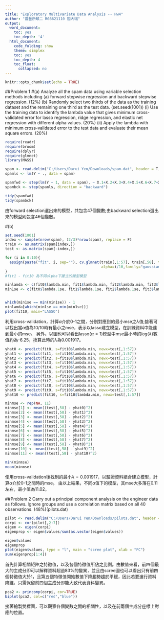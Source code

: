 ---
---
title: "Exploratory Multivariate Data Analysis -- Hw4"
author: "農藝所碩二 R08621110 閻大瑞"
output:
  word_document:
    toc: yes
    toc_depth: '4'
  html_document:
    code_folding: show
    theme: simplex
    toc: yes
    toc_depth: 4
    toc_float:
      collapsed: no
---


```{r setup, include=FALSE}
knitr::opts_chunk$set(echo = TRUE)
```

##Problem 1
#(a)
Analyze all the spam data using variable selection methods including (a) forward stepwise regression and backward stepwise regression. (12%) (b) Randomly select two thirds of the data as the training dataset and the remaining one third as the test data. (set.seed(1001)) (i) Use the training data to identify the lambda value that gives minimum cross-validated error for lasso regression, ridge regression, and elastic net regression with different alpha values. (20%) (ii) Apply the lambda with minimum cross-validated error to the test data and evaluate their mean square errors. (20%)

```{r, message=FALSE, warning=FALSE}
require(readr)
require(broom)
require(dplyr)
require(glmnet)
library(MASS) 

spam <- read.delim("C:/Users/Darui Yen/Downloads/spam.dat", header = T, sep = "")
spamls <- lm(Y ~ ., data = spam)

spamfwd <- step(lm(Y ~ 1, data = spam), ~ X.1+X.2+X.3+X.4+X.5+X.6+X.7+X.8+X.9+X.10+X.11+X.12+X.13+X.14+X.15+X.16+X.17+X.18+X.19+X.20+X.21+X.22+X.23+X.24+X.25+X.26+X.27+X.28+X.29+X.30+X.31+X.32+X.33+X.34+X.35+X.36+X.37+X.38+X.39+X.40+X.41+X.42+X.43+X.44+X.45+X.46+X.47+X.48+X.49+X.50+X.51+X.52+X.53+X.54+X.55+X.56+X.57, data = spam, direction = "forward")
spambck <- step(spamls, direction = "backward")
```

```{r}
tidy(spamfwd)
tidy(spambck)
```

由forward selection選出來的模型，共包含47個變數;由backward selection選出來的模型則包含46個變數。

#(b)
```{r}
set.seed(1001)
index <- sample(nrow(spam), (2/3)*nrow(spam), replace = F)
train <- as.matrix(spam[index,])
test <- as.matrix(spam[-index,])

for (i in 0:10){
  assign(paste("fit", i, sep=""), cv.glmnet(train[,1:57], train[,58], type.measure="mse", 
                                            alpha=i/10,family="gaussian"))
}
#fit1 - fit10 為不同alpha下建立的線型模型

minlamda <- c(fit0$lambda.min, fit1$lambda.min, fit2$lambda.min, fit3$lambda.min, fit4$lambda.min, fit5$lambda.min, fit6$lambda.min, fit7$lambda.min, fit8$lambda.min, fit9$lambda.min, fit10$lambda.min)
min1se <- c(fit0$lambda.1se, fit1$lambda.1se, fit2$lambda.1se, fit3$lambda.1se, fit4$lambda.1se, fit5$lambda.1se, fit6$lambda.1se, fit7$lambda.1se, fit8$lambda.1se, fit9$lambda.1se, fit10$lambda.1se)


which(min1se == min(min1se)) - 1
minlamda[which(min1se == min(min1se))]
plot(fit10, main="LASSO")
```
利用cross-validation，計算$\alpha$介於0-1之間，分別對應到的最小mse之$\lambda$值;接著可以找出當$\alpha$值為10/10時有最小之mse，表示以lasso建立模型，在訓練資料中能達到最小的mse。
另外，以圖也可以看出lasso($\alpha = 1$)模型中mse最小時的$log(\lambda)$數值約為-6.25，換算此時的$\lambda$為0.001917。


```{r}
yhat0 <- predict(fit0, s=fit10$lambda.min, newx=test[,1:57])
yhat1 <- predict(fit1, s=fit10$lambda.min, newx=test[,1:57])
yhat2 <- predict(fit2, s=fit10$lambda.min, newx=test[,1:57])
yhat3 <- predict(fit3, s=fit10$lambda.min, newx=test[,1:57])
yhat4 <- predict(fit4, s=fit10$lambda.min, newx=test[,1:57])
yhat5 <- predict(fit5, s=fit10$lambda.min, newx=test[,1:57])
yhat6 <- predict(fit6, s=fit10$lambda.min, newx=test[,1:57])
yhat7 <- predict(fit7, s=fit10$lambda.min, newx=test[,1:57])
yhat8 <- predict(fit8, s=fit10$lambda.min, newx=test[,1:57])
yhat9 <- predict(fit9, s=fit10$lambda.min, newx=test[,1:57])
yhat10 <- predict(fit10, s=fit10$lambda.min, newx=test[,1:57])

minmse <- rep(NA, 11)
minmse[1] <- mean((test[,58] - yhat0)^2)
minmse[2] <- mean((test[,58] - yhat1)^2)
minmse[3] <- mean((test[,58] - yhat2)^2)
minmse[4] <- mean((test[,58] - yhat3)^2)
minmse[5] <- mean((test[,58] - yhat4)^2)
minmse[6] <- mean((test[,58] - yhat5)^2)
minmse[7] <- mean((test[,58] - yhat6)^2)
minmse[8] <- mean((test[,58] - yhat7)^2)
minmse[9] <- mean((test[,58] - yhat8)^2)
minmse[10] <- mean((test[,58] - yhat9)^2)
minmse[11] <- mean((test[,58] - yhat10)^2)

min(minmse)
mean(minmse)
```
使用cross-validation後找到的最小$\lambda = 0.001917$，以驗證資料組合建立模型，計算$\alpha$介於0-1之間時的mse。
由以上結果，不同$\alpha$值下的模型，其mse大多落在0.11左右，最小值為11.02。


##Problem 2
Carry out a principal component analysis on the engineer data as follows. Ignore groups and use a correlation matrix based on all 40 observations. (48%)(pilots.dat)

```{r}
pilot <- read.delim("C:/Users/Darui Yen/Downloads/pilots.dat", header = F, sep = "")
corpi <- cor(pilot[,2:7])
eigen <- eigen(corpi)
eigenprop <- eigen$values/sum(as.vector(eigen$values))

eigen$values
eigenprop
plot(eigen$values, type = "l", main = "scree plot", xlab = "PC")
sum(eigenprop[1:4])
```
首先計算相關矩陣之特徵值，以及各個特徵值所佔之比例。由數值來看，前四個最大的主成分即可以解釋資料超過83%的變異，並且由scree圖也可以看出只有前四個特徵值大於1，且第五個特徵值開始數值下降趨勢趨於平緩，因此若要進行資料降維，只需保留前四個主成分即能大致代表資料變異。

```{r}
pca2 <- princomp(corpi, cor=TRUE)
biplot(pca2, col=c("red","blue"))
```
接著繪製雙標圖，可以觀察各個變數之間的相關性，以及在前兩個主成分座標上對應的位置。